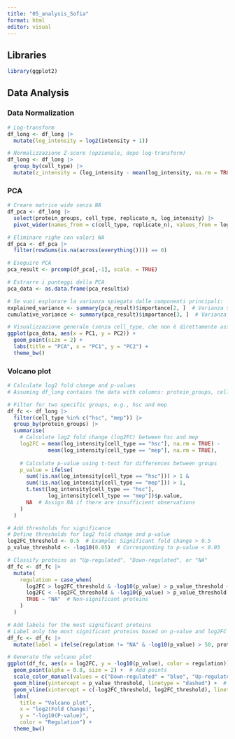 ```yaml
---
title: "05_analysis_Sofia"
format: html
editor: visual
---
```


## Libraries

```r
library(ggplot2)
```

## Data Analysis

### Data Normalization

```r
# Log-transform
df_long <- df_long |> 
  mutate(log_intensity = log2(intensity + 1))

# Normalizzazione Z-score (opzionale, dopo log-transform)
df_long <- df_long |> 
  group_by(cell_type) |> 
  mutate(z_intensity = (log_intensity - mean(log_intensity, na.rm = TRUE)) / sd(log_intensity, na.rm = TRUE))
```

### PCA

```r
# Creare matrice wide senza NA
df_pca <- df_long |> 
  select(protein_groups, cell_type, replicate_n, log_intensity) |> 
  pivot_wider(names_from = c(cell_type, replicate_n), values_from = log_intensity)

# Eliminare righe con valori NA
df_pca <- df_pca |> 
  filter(rowSums(is.na(across(everything()))) == 0)

# Eseguire PCA
pca_result <- prcomp(df_pca[,-1], scale. = TRUE)

# Estrarre i punteggi della PCA
pca_data <- as.data.frame(pca_result$x)

# Se vuoi esplorare la varianza spiegata dalle componenti principali:
explained_variance <- summary(pca_result)$importance[2, ]  # Varianza spiegata
cumulative_variance <- summary(pca_result)$importance[3, ]  # Varianza cumulativa

# Visualizzazione generale (senza cell_type, che non è direttamente associato alle righe)
ggplot(pca_data, aes(x = PC1, y = PC2)) +
  geom_point(size = 2) +
  labs(title = "PCA", x = "PC1", y = "PC2") +
  theme_bw()


```

### Volcano plot

```r
# Calculate log2 fold change and p-values
# Assuming df_long contains the data with columns: protein_groups, cell_type, replicate_n, log_intensity

# Filter for two specific groups, e.g., hsc and mep
df_fc <- df_long |> 
  filter(cell_type %in% c("hsc", "mep")) |> 
  group_by(protein_groups) |> 
  summarise(
    # Calculate log2 fold change (log2FC) between hsc and mep
    log2FC = mean(log_intensity[cell_type == "hsc"], na.rm = TRUE) - 
             mean(log_intensity[cell_type == "mep"], na.rm = TRUE),
    
    # Calculate p-value using t-test for differences between groups
    p_value = ifelse(
      sum(!is.na(log_intensity[cell_type == "hsc"])) > 1 & 
      sum(!is.na(log_intensity[cell_type == "mep"])) > 1,
      t.test(log_intensity[cell_type == "hsc"], 
             log_intensity[cell_type == "mep"])$p.value,
      NA  # Assign NA if there are insufficient observations
    )
  )

# Add thresholds for significance
# Define thresholds for log2 fold change and p-value
log2FC_threshold <- 0.5  # Example: Significant fold change > 0.5
p_value_threshold <- -log10(0.05)  # Corresponding to p-value < 0.05

# Classify proteins as "Up-regulated", "Down-regulated", or "NA"
df_fc <- df_fc |> 
  mutate(
    regulation = case_when(
      log2FC > log2FC_threshold & -log10(p_value) > p_value_threshold ~ "Up-regulated",
      log2FC < -log2FC_threshold & -log10(p_value) > p_value_threshold ~ "Down-regulated",
      TRUE ~ "NA"  # Non-significant proteins
    )
  )

# Add labels for the most significant proteins
# Label only the most significant proteins based on p-value and log2FC
df_fc <- df_fc |> 
  mutate(label = ifelse(regulation != "NA" & -log10(p_value) > 50, protein_groups, NA))

# Generate the volcano plot
ggplot(df_fc, aes(x = log2FC, y = -log10(p_value), color = regulation)) +
  geom_point(alpha = 0.8, size = 2) +  # Add points
  scale_color_manual(values = c("Down-regulated" = "blue", "Up-regulated" = "red", "NA" = "gray")) +
  geom_hline(yintercept = p_value_threshold, linetype = "dashed") +  # Add horizontal threshold for p-value
  geom_vline(xintercept = c(-log2FC_threshold, log2FC_threshold), linetype = "dashed") +  # Add vertical thresholds for log2FC
  labs(
    title = "Volcano plot",
    x = "log2(Fold Change)",
    y = "-log10(P-value)",
    color = "Regulation") +
  theme_bw()

```

